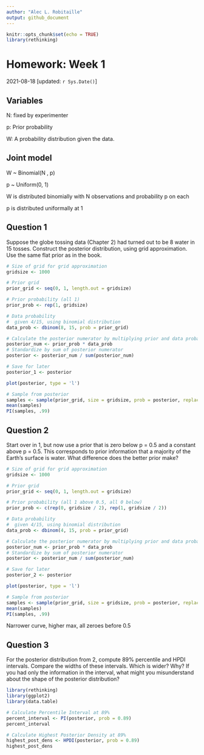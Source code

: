 ```yaml
---
author: "Alec L. Robitaille"
output: github_document
---
```


```r
knitr::opts_chunk$set(echo = TRUE)
library(rethinking)
```

# Homework: Week 1
2021-08-18 [updated: `r Sys.Date()`]

## Variables

N: fixed by experimenter

p: Prior probability

W: A probability distribution given the data. 

## Joint model

W ~ Binomial(N , p)

p ~ Uniform(0, 1)

W is distributed binomially with N observations and probability p on each

p is distributed uniformally at 1

## Question 1

Suppose the globe tossing data (Chapter 2) had turned out to be 8 water in 15
tosses. Construct the posterior distribution, using grid approximation. Use the
same flat prior as in the book.


```r
# Size of grid for grid approximation
gridsize <- 1000

# Prior grid
prior_grid <- seq(0, 1, length.out = gridsize)

# Prior probability (all 1)
prior_prob <- rep(1, gridsize)

# Data probability
#  given 4/15, using binomial distribution
data_prob <- dbinom(8, 15, prob = prior_grid)

# Calculate the posterior numerator by multiplying prior and data probability
posterior_num <- prior_prob * data_prob
# Standardize by sum of posterior numerator
posterior <- posterior_num / sum(posterior_num)

# Save for later
posterior_1 <- posterior

plot(posterior, type = 'l')

# Sample from posterior
samples <- sample(prior_grid, size = gridsize, prob = posterior, replace = TRUE)
mean(samples)
PI(samples, .99)
```


## Question 2

Start over in 1, but now use a prior that is zero below p = 0.5 and a constant
above p = 0.5. This corresponds to prior information that a majority of the
Earth’s surface is water. What difference does the better prior make?

```r
# Size of grid for grid approximation
gridsize <- 1000

# Prior grid
prior_grid <- seq(0, 1, length.out = gridsize)

# Prior probability (all 1 above 0.5, all 0 below)
prior_prob <- c(rep(0, gridsize / 2), rep(1, gridsize / 2))

# Data probability
#  given 4/15, using binomial distribution
data_prob <- dbinom(4, 15, prob = prior_grid)

# Calculate the posterior numerator by multiplying prior and data probability
posterior_num <- prior_prob * data_prob
# Standardize by sum of posterior numerator
posterior <- posterior_num / sum(posterior_num)

# Save for later
posterior_2 <- posterior

plot(posterior, type = 'l')

# Sample from posterior
samples <- sample(prior_grid, size = gridsize, prob = posterior, replace = TRUE)
mean(samples)
PI(samples, .99)
```

Narrower curve, higher max, all zeroes before 0.5


## Question 3

For the posterior distribution from 2, compute 89% percentile and HPDI
intervals. Compare the widths of these intervals. Which is wider? Why? If you
had only the information in the interval, what might you misunderstand about the
shape of the posterior distribution?

```r
library(rethinking)
library(ggplot2)
library(data.table)

# Calculate Percentile Interval at 89%
percent_interval <- PI(posterior, prob = 0.89)
percent_interval

# Calculate Highest Posterior Density at 89%
highest_post_dens <- HPDI(posterior, prob = 0.89)
highest_post_dens
```
